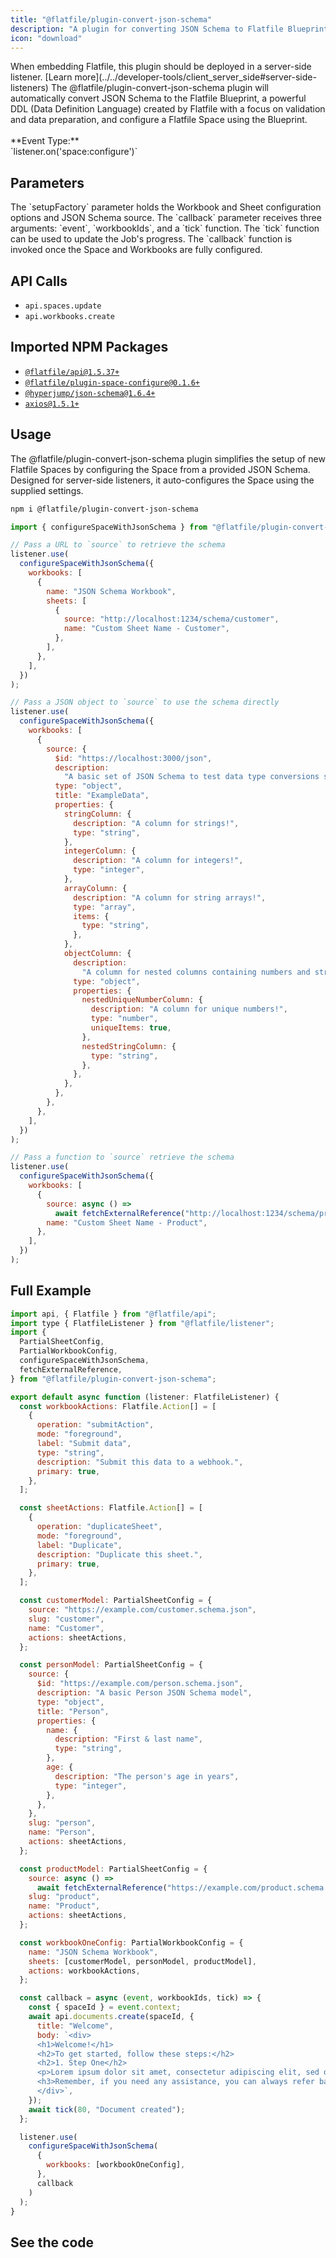 ```yaml
---
title: "@flatfile/plugin-convert-json-schema"
description: "A plugin for converting JSON Schema to Flatfile Blueprint and configuring a Flatfile Space."
icon: "download"
---
```


<Warning>
  When embedding Flatfile, this plugin should be deployed in a server-side
  listener. [Learn
  more](../../developer-tools/client_server_side#server-side-listeners)
</Warning>

<CardGroup cols={1}>
  <Card
    title="@flatfile/plugin-convert-json-schema"
    icon="download"
  >
    The @flatfile/plugin-convert-json-schema plugin will automatically convert JSON Schema to the Flatfile Blueprint, a powerful DDL (Data Definition Language) created by Flatfile with a focus on validation and data preparation, and configure a Flatfile Space using the Blueprint.
    <br />
    <br />
    **Event Type:**
    <br/>
    `listener.on('space:configure')`

  </Card>
</CardGroup>

## Parameters

<ParamField path="setupFactory" type="JsonSetupFactory" required>
  The `setupFactory` parameter holds the Workbook and Sheet configuration
  options and JSON Schema source.
</ParamField>

<ParamField path="callback" type="function">
  The `callback` parameter receives three arguments: `event`, `workbookIds`, and
  a `tick` function. The `tick` function can be used to update the Job's
  progress. The `callback` function is invoked once the Space and Workbooks are
  fully configured.
</ParamField>

## API Calls

- `api.spaces.update`
- `api.workbooks.create`

## Imported NPM Packages

- [`@flatfile/api@1.5.37+`](https://npmjs.com/package/@flatfile/api)
- [`@flatfile/plugin-space-configure@0.1.6+`](https://npmjs.com/package/@flatfile/plugin-space-configure)
- [`@hyperjump/json-schema@1.6.4+`](https://npmjs.com/package/@hyperjump/json-schema)
- [`axios@1.5.1+`](https://npmjs.com/package/axios)

## Usage

The @flatfile/plugin-convert-json-schema plugin simplifies the setup of new Flatfile Spaces by configuring the Space from a provided JSON Schema.
Designed for server-side listeners, it auto-configures the Space using the supplied settings.

```bash install
npm i @flatfile/plugin-convert-json-schema
```

```js import
import { configureSpaceWithJsonSchema } from "@flatfile/plugin-convert-json-schema";
```

<CodeGroup>

```js listener.js - source example 1
// Pass a URL to `source` to retrieve the schema
listener.use(
  configureSpaceWithJsonSchema({
    workbooks: [
      {
        name: "JSON Schema Workbook",
        sheets: [
          {
            source: "http://localhost:1234/schema/customer",
            name: "Custom Sheet Name - Customer",
          },
        ],
      },
    ],
  })
);
```

```js listener.js - source example 2
// Pass a JSON object to `source` to use the schema directly
listener.use(
  configureSpaceWithJsonSchema({
    workbooks: [
      {
        source: {
          $id: "https://localhost:3000/json",
          description:
            "A basic set of JSON Schema to test data type conversions simply",
          type: "object",
          title: "ExampleData",
          properties: {
            stringColumn: {
              description: "A column for strings!",
              type: "string",
            },
            integerColumn: {
              description: "A column for integers!",
              type: "integer",
            },
            arrayColumn: {
              description: "A column for string arrays!",
              type: "array",
              items: {
                type: "string",
              },
            },
            objectColumn: {
              description:
                "A column for nested columns containing numbers and strings!",
              type: "object",
              properties: {
                nestedUniqueNumberColumn: {
                  description: "A column for unique numbers!",
                  type: "number",
                  uniqueItems: true,
                },
                nestedStringColumn: {
                  type: "string",
                },
              },
            },
          },
        },
      },
    ],
  })
);
```

```js listener.js - source example 3
// Pass a function to `source` retrieve the schema
listener.use(
  configureSpaceWithJsonSchema({
    workbooks: [
      {
        source: async () =>
          await fetchExternalReference("http://localhost:1234/schema/product"),
        name: "Custom Sheet Name - Product",
      },
    ],
  })
);
```

</CodeGroup>

## Full Example

```js listener.ts
import api, { Flatfile } from "@flatfile/api";
import type { FlatfileListener } from "@flatfile/listener";
import {
  PartialSheetConfig,
  PartialWorkbookConfig,
  configureSpaceWithJsonSchema,
  fetchExternalReference,
} from "@flatfile/plugin-convert-json-schema";

export default async function (listener: FlatfileListener) {
  const workbookActions: Flatfile.Action[] = [
    {
      operation: "submitAction",
      mode: "foreground",
      label: "Submit data",
      type: "string",
      description: "Submit this data to a webhook.",
      primary: true,
    },
  ];

  const sheetActions: Flatfile.Action[] = [
    {
      operation: "duplicateSheet",
      mode: "foreground",
      label: "Duplicate",
      description: "Duplicate this sheet.",
      primary: true,
    },
  ];

  const customerModel: PartialSheetConfig = {
    source: "https://example.com/customer.schema.json",
    slug: "customer",
    name: "Customer",
    actions: sheetActions,
  };

  const personModel: PartialSheetConfig = {
    source: {
      $id: "https://example.com/person.schema.json",
      description: "A basic Person JSON Schema model",
      type: "object",
      title: "Person",
      properties: {
        name: {
          description: "First & last name",
          type: "string",
        },
        age: {
          description: "The person's age in years",
          type: "integer",
        },
      },
    },
    slug: "person",
    name: "Person",
    actions: sheetActions,
  };

  const productModel: PartialSheetConfig = {
    source: async () =>
      await fetchExternalReference("https://example.com/product.schema.json"),
    slug: "product",
    name: "Product",
    actions: sheetActions,
  };

  const workbookOneConfig: PartialWorkbookConfig = {
    name: "JSON Schema Workbook",
    sheets: [customerModel, personModel, productModel],
    actions: workbookActions,
  };

  const callback = async (event, workbookIds, tick) => {
    const { spaceId } = event.context;
    await api.documents.create(spaceId, {
      title: "Welcome",
      body: `<div>
      <h1>Welcome!</h1>
      <h2>To get started, follow these steps:</h2>
      <h2>1. Step One</h2>
      <p>Lorem ipsum dolor sit amet, consectetur adipiscing elit, sed do eiusmod tempor incididunt ut labore et dolore magna aliqua. Ut enim ad minim veniam, quis nostrud exercitation ullamco laboris nisi ut aliquip ex ea commodo consequat. Duis aute irure dolor in reprehenderit in voluptate velit esse cillum dolore eu fugiat nulla pariatur.</p>
      <h3>Remember, if you need any assistance, you can always refer back to this page by clicking "Welcome" in the left-hand sidebar!</h3>
      </div>`,
    });
    await tick(80, "Document created");
  };

  listener.use(
    configureSpaceWithJsonSchema(
      {
        workbooks: [workbookOneConfig],
      },
      callback
    )
  );
}
```

## See the code

<CardGroup cols={2}>
  <Card
    title="@flatfile/plugin-convert-json-schema"
    href="https://github.com/FlatFilers/flatfile-plugins/tree/main/plugins/json-schema"
    icon="github"
  ></Card>
</CardGroup>
